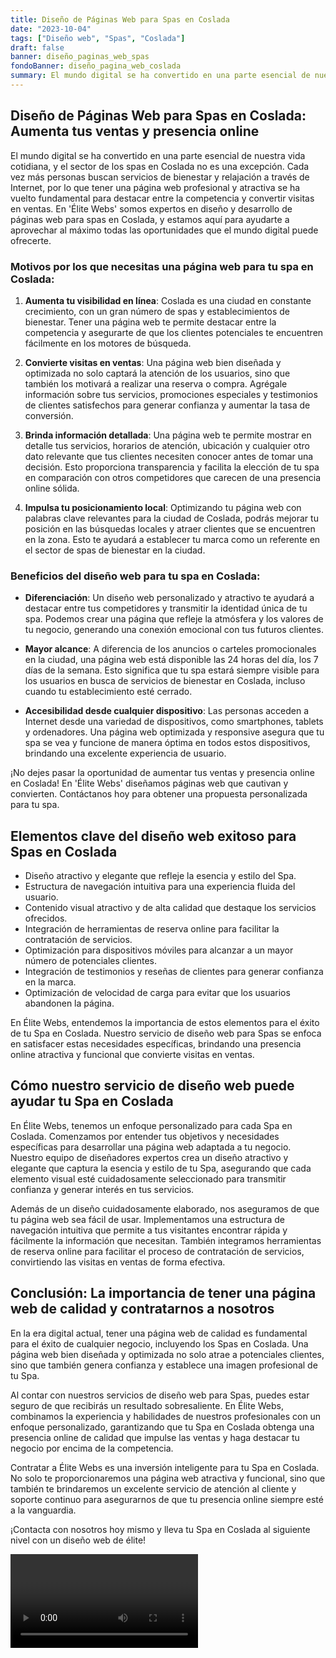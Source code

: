 ```yaml
---
title: Diseño de Páginas Web para Spas en Coslada
date: "2023-10-04"
tags: ["Diseño web", "Spas", "Coslada"]
draft: false
banner: diseño_paginas_web_spas
fondoBanner: diseño_pagina_web_coslada
summary: El mundo digital se ha convertido en una parte esencial de nuestra vida cotidiana, y el sector de los spas en Coslada no es una excepción. Cada vez más personas buscan servicios de bienestar y relajación a través de Internet, por lo que tener una página web profesional y atractiva se ha vuelto fundamental para destacar entre la competencia y convertir visitas en ventas. En 'Élite Webs' somos expertos en diseño y desarrollo de páginas web para spas en Coslada, y estamos aquí para ayudarte a aprovechar al máximo todas las oportunidades que el mundo digital puede ofrecerte.
---
```



## Diseño de Páginas Web para Spas en Coslada: Aumenta tus ventas y presencia online

El mundo digital se ha convertido en una parte esencial de nuestra vida cotidiana, y el sector de los spas en Coslada no es una excepción. Cada vez más personas buscan servicios de bienestar y relajación a través de Internet, por lo que tener una página web profesional y atractiva se ha vuelto fundamental para destacar entre la competencia y convertir visitas en ventas. En 'Élite Webs' somos expertos en diseño y desarrollo de páginas web para spas en Coslada, y estamos aquí para ayudarte a aprovechar al máximo todas las oportunidades que el mundo digital puede ofrecerte.

### Motivos por los que necesitas una página web para tu spa en Coslada:

1. **Aumenta tu visibilidad en línea**: Coslada es una ciudad en constante crecimiento, con un gran número de spas y establecimientos de bienestar. Tener una página web te permite destacar entre la competencia y asegurarte de que los clientes potenciales te encuentren fácilmente en los motores de búsqueda.

2. **Convierte visitas en ventas**: Una página web bien diseñada y optimizada no solo captará la atención de los usuarios, sino que también los motivará a realizar una reserva o compra. Agrégale información sobre tus servicios, promociones especiales y testimonios de clientes satisfechos para generar confianza y aumentar la tasa de conversión.

3. **Brinda información detallada**: Una página web te permite mostrar en detalle tus servicios, horarios de atención, ubicación y cualquier otro dato relevante que tus clientes necesiten conocer antes de tomar una decisión. Esto proporciona transparencia y facilita la elección de tu spa en comparación con otros competidores que carecen de una presencia online sólida.

4. **Impulsa tu posicionamiento local**: Optimizando tu página web con palabras clave relevantes para la ciudad de Coslada, podrás mejorar tu posición en las búsquedas locales y atraer clientes que se encuentren en la zona. Esto te ayudará a establecer tu marca como un referente en el sector de spas de bienestar en la ciudad.

### Beneficios del diseño web para tu spa en Coslada:

- **Diferenciación**: Un diseño web personalizado y atractivo te ayudará a destacar entre tus competidores y transmitir la identidad única de tu spa. Podemos crear una página que refleje la atmósfera y los valores de tu negocio, generando una conexión emocional con tus futuros clientes.

- **Mayor alcance**: A diferencia de los anuncios o carteles promocionales en la ciudad, una página web está disponible las 24 horas del día, los 7 días de la semana. Esto significa que tu spa estará siempre visible para los usuarios en busca de servicios de bienestar en Coslada, incluso cuando tu establecimiento esté cerrado.

- **Accesibilidad desde cualquier dispositivo**: Las personas acceden a Internet desde una variedad de dispositivos, como smartphones, tablets y ordenadores. Una página web optimizada y responsive asegura que tu spa se vea y funcione de manera óptima en todos estos dispositivos, brindando una excelente experiencia de usuario.

¡No dejes pasar la oportunidad de aumentar tus ventas y presencia online en Coslada! En 'Élite Webs' diseñamos páginas web que cautivan y convierten. Contáctanos hoy para obtener una propuesta personalizada para tu spa.

<GifSeo />

<Cta />

## Elementos clave del diseño web exitoso para Spas en Coslada

- Diseño atractivo y elegante que refleje la esencia y estilo del Spa.
- Estructura de navegación intuitiva para una experiencia fluida del usuario.
- Contenido visual atractivo y de alta calidad que destaque los servicios ofrecidos.
- Integración de herramientas de reserva online para facilitar la contratación de servicios.
- Optimización para dispositivos móviles para alcanzar a un mayor número de potenciales clientes.
- Integración de testimonios y reseñas de clientes para generar confianza en la marca.
- Optimización de velocidad de carga para evitar que los usuarios abandonen la página.

En Élite Webs, entendemos la importancia de estos elementos para el éxito de tu Spa en Coslada. Nuestro servicio de diseño web para Spas se enfoca en satisfacer estas necesidades específicas, brindando una presencia online atractiva y funcional que convierte visitas en ventas.

## Cómo nuestro servicio de diseño web puede ayudar tu Spa en Coslada

En Élite Webs, tenemos un enfoque personalizado para cada Spa en Coslada. Comenzamos por entender tus objetivos y necesidades específicas para desarrollar una página web adaptada a tu negocio. Nuestro equipo de diseñadores expertos crea un diseño atractivo y elegante que captura la esencia y estilo de tu Spa, asegurando que cada elemento visual esté cuidadosamente seleccionado para transmitir confianza y generar interés en tus servicios.

Además de un diseño cuidadosamente elaborado, nos aseguramos de que tu página web sea fácil de usar. Implementamos una estructura de navegación intuitiva que permite a tus visitantes encontrar rápida y fácilmente la información que necesitan. También integramos herramientas de reserva online para facilitar el proceso de contratación de servicios, convirtiendo las visitas en ventas de forma efectiva.

## Conclusión: La importancia de tener una página web de calidad y contratarnos a nosotros

En la era digital actual, tener una página web de calidad es fundamental para el éxito de cualquier negocio, incluyendo los Spas en Coslada. Una página web bien diseñada y optimizada no solo atrae a potenciales clientes, sino que también genera confianza y establece una imagen profesional de tu Spa.

Al contar con nuestros servicios de diseño web para Spas, puedes estar seguro de que recibirás un resultado sobresaliente. En Élite Webs, combinamos la experiencia y habilidades de nuestros profesionales con un enfoque personalizado, garantizando que tu Spa en Coslada obtenga una presencia online de calidad que impulse las ventas y haga destacar tu negocio por encima de la competencia.

Contratar a Élite Webs es una inversión inteligente para tu Spa en Coslada. No solo te proporcionaremos una página web atractiva y funcional, sino que también te brindaremos un excelente servicio de atención al cliente y soporte continuo para asegurarnos de que tu presencia online siempre esté a la vanguardia.

¡Contacta con nosotros hoy mismo y lleva tu Spa en Coslada al siguiente nivel con un diseño web de élite!

<Video />

<CtaBot job="Spas" city="Coslada" />

<Gmaps query="Coslada+españa+maps" />
